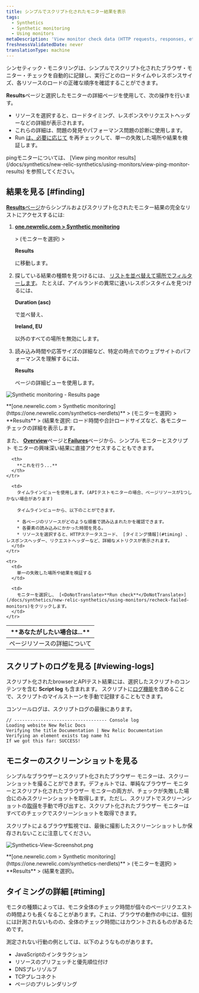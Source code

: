 ```yaml
---
title: シンプルでスクリプト化されたモニター結果を表示
tags:
  - Synthetics
  - Synthetic monitoring
  - Using monitors
metaDescription: 'View monitor check data (HTTP requests, responses, etc.) with synthetics monitoring. For browser monitors, view waterfall details of resource load time.'
freshnessValidatedDate: never
translationType: machine
---
```




シンセティック・モニタリングは、シンプルでスクリプト化されたブラウザ・モニター・チェックを自動的に記録し、実行ごとのロードタイムやレスポンスサイズ、各リソースのロードの正確な順序を確認することができます。

<DoNotTranslate>**Results**</DoNotTranslate>ページと選択したモニターの詳細ページを使用して、次の操作を行います。

* リソースを選択すると、ロードタイミング、レスポンスやリクエストヘッダーなどの詳細が表示されます。
* これらの詳細は、問題の発見やパフォーマンス問題の診断に使用します。
* Run [は、必要に応じて](/docs/synthetics/new-relic-synthetics/using-monitors/recheck-failed-monitors) を再チェックして、単一の失敗した場所や結果を検証します。

<Callout variant="tip">
  pingモニターについては、 [View ping monitor results](/docs/synthetics/new-relic-synthetics/using-monitors/view-ping-monitor-results) を参照してください。
</Callout>

## 結果を見る [#finding]

[<DoNotTranslate>**Results**</DoNotTranslate>ページ](/docs/synthetics/new-relic-synthetics/pages/synthetics-results-access-individual-monitor-runs)からシンプルおよびスクリプト化されたモニター結果の完全なリストにアクセスするには:

1. <DoNotTranslate>**[one.newrelic.com > Synthetic monitoring](https://one.newrelic.com/synthetics-nerdlets)**</DoNotTranslate>

   \> (モニターを選択) >

   <DoNotTranslate>**Results**</DoNotTranslate>

   に移動します。

2. 探している結果の種類を見つけるには、 [リストを並べ替えて](/docs/synthetics/new-relic-synthetics/pages/synthetics-results-access-individual-monitor-runs#sort-list)[場所でフィルターします](/docs/synthetics/new-relic-synthetics/pages/synthetics-results-access-individual-monitor-runs#filter-location)。 たとえば、アイルランドの異常に速いレスポンスタイムを見つけるには、

   <DoNotTranslate>**Duration (asc)**</DoNotTranslate>

   で並べ替え、

   <DoNotTranslate>**Ireland, EU**</DoNotTranslate>

   以外のすべての場所を無効にします。

3. 読み込み時間や応答サイズの詳細など、特定の時点でのウェブサイトのパフォーマンスを理解するには、

   <DoNotTranslate>**Results**</DoNotTranslate>

   ページの詳細ビューを使用します。

<img
  title="Synthetic monitoring - Results page"
  alt="Synthetic monitoring - Results page"
  src={syntheticResultsPage}
/>

<figcaption>
  <DoNotTranslate>**[one.newrelic.com > Synthetic monitoring](https://one.newrelic.com/synthetics-nerdlets)**</DoNotTranslate> > (モニターを選択) > <DoNotTranslate>**Results**</DoNotTranslate> > (結果を選択: ロード時間や合計ロードサイズなど、各モニター チェックの詳細を表示します。
</figcaption>

また、 [<DoNotTranslate>**Overview**</DoNotTranslate>](/docs/synthetics/new-relic-synthetics/pages/synthetics-overview-page-view-monitors-performance)ページと[<DoNotTranslate>**Failures**</DoNotTranslate>](/docs/synthetics/new-relic-synthetics/pages/synthetics-failures-troubleshoot-downtime)ページから、シンプル モニターとスクリプト モニターの興味深い結果に直接アクセスすることもできます。

<table id="using">
  <thead>
    <tr>
      <th width={250}>
        **あなたがしたい場合は...**
      </th>

      <th>
        **これを行う...**
      </th>
    </tr>
  </thead>

  <tbody>
    <tr>
      <td>
        ページリソースの詳細について
      </td>

      <td>
        タイムラインビューを使用します。(APIテストモニターの場合、ページリソースが1つしかない場合があります)

        タイムラインビューから、以下のことができます。

        * 各ページのリソースがどのような順番で読み込まれたかを確認できます。
        * 各要素の読み込みにかかった時間を見る。
        * リソースを選択すると、HTTPステータスコード、 [タイミング情報](#timing) 、レスポンスヘッダー、リクエストヘッダーなど、詳細なメトリクスが表示されます。
      </td>
    </tr>

    <tr>
      <td>
        単一の失敗した場所や結果を検証する
      </td>

      <td>
        モニターを選択し、 [<DoNotTranslate>**Run check**</DoNotTranslate>](/docs/synthetics/new-relic-synthetics/using-monitors/recheck-failed-monitors)をクリックします。
      </td>
    </tr>
  </tbody>
</table>

## スクリプトのログを見る [#viewing-logs]

スクリプト化されたbrowserとAPIテスト結果には、選択したスクリプトのコンテンツを含む <DoNotTranslate>**Script log**</DoNotTranslate> も含まれます。 スクリプトに[ログ機能](/docs/synthetics/new-relic-synthetics/scripting-monitors/writing-scripted-browsers#logging)を含めることで、スクリプトのマイルストーンを手動で記録することもできます。

コンソールログは、スクリプトログの最後にあります。

```
// ----------------------------------- Console log
Loading website New Relic Docs
Verifying the title Documentation | New Relic Documentation
Verifying an element exists tag name h1
If we got this far: SUCCESS!
```

## モニターのスクリーンショットを見る

シンプルなブラウザーとスクリプト化されたブラウザー モニターは、スクリーンショットを撮ることができます。デフォルトでは、単純なブラウザー モニターとスクリプト化されたブラウザー モニターの両方が、チェックが失敗した場合にのみスクリーンショットを取得します。ただし、スクリプトでスクリーンショットの[取得](/docs/synthetics/synthetic-monitoring/scripting-monitors/synthetic-scripted-browser-reference-monitor-versions-chrome-100#webDriver-takeScreenshot)を手動で呼び出すと、スクリプト化されたブラウザー モニターはすべてのチェックでスクリーンショットを取得できます。

<Callout variant="tip">
  スクリプトによるブラウザ監視では、最後に撮影したスクリーンショットしか保存されないことに注意してください。
</Callout>

<img
  title="Synthetics-View-Screenshot.png"
  alt="Synthetics-View-Screenshot.png"
  src={syntheticResultsFailPage}
/>

<figcaption>
  <DoNotTranslate>**[one.newrelic.com > Synthetic monitoring](https://one.newrelic.com/synthetics-nerdlets)**</DoNotTranslate> > (モニターを選択) > <DoNotTranslate>**Results**</DoNotTranslate> > (結果を選択)。
</figcaption>

## タイミングの詳細 [#timing]

モニタの種類によっては、モニタ全体のチェック時間が個々のページリクエストの時間よりも長くなることがあります。これは、ブラウザの動作の中には、個別には計測されないものの、全体のチェック時間にはカウントされるものがあるためです。

測定されない行動の例としては、以下のようなものがあります。

* JavaScriptのインタラクション
* リソースのプリフェッチと優先順位付け
* DNSプレリゾルブ
* TCPプレコネクト
* ページのプリレンダリング